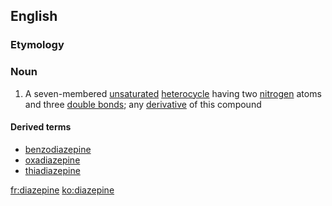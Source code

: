==English==

===Etymology===
{{prefix|di|azepine}}

===Noun===
{{wikipedia}}
{{en-noun|~}}

# {{context|organic compound|lang=en}} A seven-membered [[unsaturated]] [[heterocycle]] having two [[nitrogen]] atoms and three [[double bond]]s; any [[derivative]] of this compound

====Derived terms====
*[[benzodiazepine]]
*[[oxadiazepine]]
*[[thiadiazepine]]

[[fr:diazepine]]
[[ko:diazepine]]
